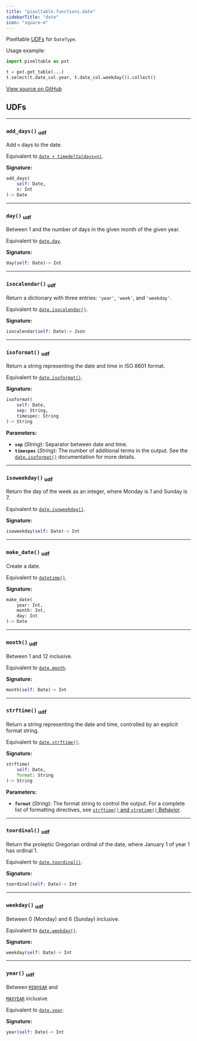 ```yaml
---
title: "pixeltable.functions.date"
sidebarTitle: "date"
icon: "square-m"
---
```


Pixeltable [UDFs](https://pixeltable.readme.io/docs/user-defined-functions-udfs) for `DateType`.

Usage example:

``` python
import pixeltable as pxt

t = pxt.get_table(...)
t.select(t.date_col.year, t.date_col.weekday()).collect()
```


<a href="https://github.com/pixeltable/pixeltable/blob/v0.4.17/pixeltable/functions/date.py#L0" target="_blank">View source on GitHub</a>

## UDFs


---

### `add_days()` <sub>udf</sub>

Add `n` days to the date.


Equivalent to [`date + timedelta(days=n)`](https://docs.python.org/3/library/datetime.html#datetime.timedelta).


**Signature:**

```python
add_days(
    self: Date,
    n: Int
)-> Date
```


---

### `day()` <sub>udf</sub>

Between 1 and the number of days in the given month of the given year.


Equivalent to [`date.day`](https://docs.python.org/3/library/datetime.html#datetime.date.day).


**Signature:**

```python
day(self: Date)-> Int
```


---

### `isocalendar()` <sub>udf</sub>

Return a dictionary with three entries: `'year'`, `'week'`, and `'weekday'`.


Equivalent to [`date.isocalendar()`](https://docs.python.org/3/library/datetime.html#datetime.date.isocalendar).


**Signature:**

```python
isocalendar(self: Date)-> Json
```


---

### `isoformat()` <sub>udf</sub>

Return a string representing the date and time in ISO 8601 format.


Equivalent to [`date.isoformat()`](https://docs.python.org/3/library/datetime.html#datetime.date.isoformat).


**Signature:**

```python
isoformat(
    self: Date,
    sep: String,
    timespec: String
)-> String
```

**Parameters:**

- **`sep`** (*String*): Separator between date and time.
- **`timespec`** (*String*): The number of additional terms in the output. See the [`date.isoformat()`](https://docs.python.org/3/library/datetime.html#datetime.date.isoformat) documentation for more details.


---

### `isoweekday()` <sub>udf</sub>

Return the day of the week as an integer, where Monday is 1 and Sunday is 7.


Equivalent to [`date.isoweekday()`](https://docs.python.org/3/library/datetime.html#datetime.date.isoweekday).


**Signature:**

```python
isoweekday(self: Date)-> Int
```


---

### `make_date()` <sub>udf</sub>

Create a date.


Equivalent to [`datetime()`](https://docs.python.org/3/library/datetime.html#datetime.date).


**Signature:**

```python
make_date(
    year: Int,
    month: Int,
    day: Int
)-> Date
```


---

### `month()` <sub>udf</sub>

Between 1 and 12 inclusive.


Equivalent to [`date.month`](https://docs.python.org/3/library/datetime.html#datetime.date.month).


**Signature:**

```python
month(self: Date)-> Int
```


---

### `strftime()` <sub>udf</sub>

Return a string representing the date and time, controlled by an explicit format string.


Equivalent to [`date.strftime()`](https://docs.python.org/3/library/datetime.html#datetime.date.strftime).


**Signature:**

```python
strftime(
    self: Date,
    format: String
)-> String
```

**Parameters:**

- **`format`** (*String*): The format string to control the output. For a complete list of formatting directives, see [`strftime()` and `strptime()` Behavior](https://docs.python.org/3/library/datetime.html#strftime-and-strptime-behavior).


---

### `toordinal()` <sub>udf</sub>

Return the proleptic Gregorian ordinal of the date, where January 1 of year 1 has ordinal 1.


Equivalent to [`date.toordinal()`](https://docs.python.org/3/library/datetime.html#datetime.date.toordinal).


**Signature:**

```python
toordinal(self: Date)-> Int
```


---

### `weekday()` <sub>udf</sub>

Between 0 (Monday) and 6 (Sunday) inclusive.


Equivalent to [`date.weekday()`](https://docs.python.org/3/library/datetime.html#datetime.date.weekday).


**Signature:**

```python
weekday(self: Date)-> Int
```


---

### `year()` <sub>udf</sub>

Between [`MINYEAR`](https://docs.python.org/3/library/datetime.html#datetime.MINYEAR) and


[`MAXYEAR`](https://docs.python.org/3/library/datetime.html#datetime.MAXYEAR) inclusive.

Equivalent to [`date.year`](https://docs.python.org/3/library/datetime.html#datetime.date.year).


**Signature:**

```python
year(self: Date)-> Int
```

